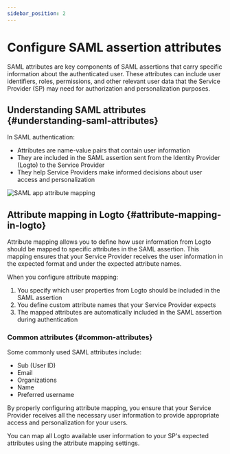 ```yaml
---
sidebar_position: 2
---
```


# Configure SAML assertion attributes

SAML attributes are key components of SAML assertions that carry specific information about the authenticated user. These attributes can include user identifiers, roles, permissions, and other relevant user data that the Service Provider (SP) may need for authorization and personalization purposes.

## Understanding SAML attributes \{#understanding-saml-attributes}

In SAML authentication:

- Attributes are name-value pairs that contain user information
- They are included in the SAML assertion sent from the Identity Provider (Logto) to the Service Provider
- They help Service Providers make informed decisions about user access and personalization

![SAML app attribute mapping](./assets/attribute-mapping.png)

## Attribute mapping in Logto \{#attribute-mapping-in-logto}

Attribute mapping allows you to define how user information from Logto should be mapped to specific attributes in the SAML assertion. This mapping ensures that your Service Provider receives the user information in the expected format and under the expected attribute names.

When you configure attribute mapping:

1. You specify which user properties from Logto should be included in the SAML assertion
2. You define custom attribute names that your Service Provider expects
3. The mapped attributes are automatically included in the SAML assertion during authentication

### Common attributes \{#common-attributes}

Some commonly used SAML attributes include:

- Sub (User ID)
- Email
- Organizations
- Name
- Preferred username

By properly configuring attribute mapping, you ensure that your Service Provider receives all the necessary user information to provide appropriate access and personalization for your users.

You can map all Logto available user information to your SP's expected attributes using the attribute mapping settings.
